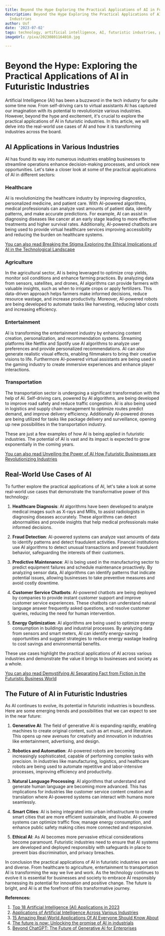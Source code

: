 ```yaml
---
title: Beyond the Hype Exploring the Practical Applications of AI in Futuristic Industries
description: Beyond the Hype Exploring the Practical Applications of AI in Futuristic
  Industries
author: Usf
date: '2023-07-02'
tags: technology, artificial intelligence, AI, futuristic industries, practical applications
imageUrl: /pixa/20230801164010.jpg

---
```

# Beyond the  Hype: Exploring the Practical Applications of  AI in Futuristic Industries

Artificial Intelligence (AI) has been a buzzword in the tech industry for  quite some time now. From self-driving cars to virtual assistants AI has captured  our imagination  with its potential to revolutionize various industries. However, beyond the hype and excitement, it's crucial to explore the  practical applications of AI in futuristic industries. In this article, we will delve into the  real-world use cases of AI and how it is transforming industries across  the  board.

## AI Applications in Various Industries

AI has found its way into numerous industries enabling businesses to streamline operations  enhance  decision-making processes, and unlock  new opportunities. Let's take a closer look at some of  the practical applications of AI in different sectors:

### Healthcare

AI is revolutionizing the healthcare industry by improving diagnostics, personalized medicine, and patient care. With AI-powered  algorithms,  medical professionals can analyze vast amounts of patient data, identify patterns,  and make  accurate predictions. For example,  AI can assist in  diagnosing diseases like cancer at an early stage leading to more effective treatments and higher survival rates. Additionally, AI-powered chatbots are being used  to provide virtual healthcare services improving accessibility  and reducing the burden on healthcare systems.

[You can also read Breaking the Stigma Exploring  the Ethical Implications of AI  in the Technological Landscape](Breaking%20the%20Stigma%20Exploring%20the%20Ethical%20Implications%20of%20AI%20in%20the%20Technological%20Landscape)


### Agriculture

In the agricultural sector, AI is being leveraged to optimize crop yields, monitor soil conditions and enhance farming practices. By analyzing data from sensors, satellites, and drones, AI algorithms can provide farmers with valuable insights, such as when to irrigate crops or apply fertilizers. This data-driven approach helps farmers  make  informed decisions, reduce resource wastage, and increase productivity. Moreover, AI-powered robots are being  developed to automate tasks  like harvesting, reducing labor  costs and increasing efficiency.

### Entertainment

AI is transforming the entertainment industry by enhancing content creation, personalization, and recommendation systems. Streaming platforms  like Netflix and Spotify use AI algorithms to analyze user preferences and provide personalized recommendations. AI can also generate realistic visual effects, enabling filmmakers to bring their creative visions to life. Furthermore AI-powered virtual assistants are being used in the gaming industry  to create immersive  experiences  and enhance player interactions.

### Transportation

The transportation sector  is undergoing  a significant transformation  with  the help of AI. Self-driving cars, powered by AI algorithms,  are  being developed to improve road safety and reduce traffic congestion. AI is also being used in logistics and supply chain management  to optimize routes predict  demand, and improve  delivery efficiency. Additionally AI-powered drones  are being utilized for tasks like package delivery and surveillance, opening up new possibilities in the transportation industry.

These  are  just a few examples  of how AI is being applied in futuristic industries. The potential of AI is vast and its impact is expected to grow exponentially in the coming years.

[You can  also read Unveiling the Power of  AI How Futuristic Businesses  are Revolutionizing Industries](Unveiling%20the%20Power%20of%20AI%20How%20Futuristic%20Businesses%20are%20Revolutionizing%20Industries)


## Real-World Use Cases of AI

To  further explore the practical  applications of AI, let's take a look at  some real-world use cases that demonstrate the transformative power of this technology:

1. **Healthcare Diagnosis**: AI algorithms have been developed to  analyze medical images such as X-rays and MRIs, to assist radiologists in diagnosing diseases accurately. These algorithms can detect abnormalities and provide insights that help medical  professionals make informed decisions.

2. **Fraud Detection**: AI-powered systems can analyze vast amounts of data to identify patterns and detect fraudulent  activities. Financial institutions use AI  algorithms to detect unusual transactions and prevent fraudulent behavior, safeguarding the interests of their customers.

3. **Predictive Maintenance**: AI is being used in  the  manufacturing  sector to predict equipment failures and schedule maintenance proactively. By analyzing sensor data, AI algorithms can identify patterns that indicate potential issues, allowing businesses to take preventive measures and avoid costly  downtime.

4. **Customer Service Chatbots**:  AI-powered chatbots are being deployed by companies to provide instant customer support and improve customer service experiences. These chatbots can understand natural language answer frequently asked questions, and resolve customer queries, reducing the  need for human intervention.

5. **Energy Optimization**: AI algorithms are being used to optimize energy consumption in buildings and industrial processes. By analyzing data  from sensors and smart meters, AI can identify energy-saving opportunities and suggest strategies  to reduce energy wastage leading to cost savings and environmental benefits.

These  use cases  highlight the practical applications of  AI across various industries and demonstrate the value it brings to businesses and society as a whole.

[You  can also read Demystifying AI  Separating Fact from Fiction in the Futuristic Business  World](Demystifying%20AI%20Separating%20Fact%20from%20Fiction%20in%20the%20Futuristic%20Business%20World)


## The Future of AI in Futuristic Industries

As AI continues to evolve, its potential in futuristic industries is boundless. Here are some emerging trends and possibilities that we can expect to  see in the near future:

1. **Generative AI**: The field  of generative  AI is expanding rapidly, enabling machines  to create original  content, such  as art music, and literature. This opens up new avenues for creativity and innovation in  industries like entertainment, advertising, and design.

2. **Robotics and Automation**: AI-powered robots are becoming increasingly sophisticated,  capable of performing complex tasks with precision. In industries like manufacturing, logistics, and  healthcare robots are being used to automate repetitive and labor-intensive processes, improving efficiency and  productivity.

3. **Natural Language  Processing**: AI algorithms that understand and generate human language are becoming more advanced. This has implications for industries  like  customer service  content creation and translation where AI-powered systems can interact with humans more  seamlessly.

4. **Smart Cities**: AI  is being integrated into urban infrastructure to create  smart  cities  that are more efficient sustainable, and livable. AI-powered systems can optimize  traffic flow, manage energy consumption, and enhance public safety making cities more connected and responsive.

5. **Ethical AI**: As AI becomes more pervasive ethical considerations become paramount.  Futuristic industries need to ensure that AI systems are developed and deployed  responsibly with safeguards in place  to prevent bias discrimination, and privacy breaches.

In  conclusion the practical applications of AI in  futuristic industries are vast and diverse. From  healthcare to agriculture, entertainment to transportation AI is transforming the way we live and work. As the  technology continues to  evolve  it is essential for  businesses  and society to embrace AI responsibly harnessing its potential for innovation and positive change. The future is bright, and AI is at the forefront of this transformative  journey.

**References:**

1. [Top 18 Artificial Intelligence (AI)  Applications in 2023](https://www.simplilearn.com/tutorials/artificial-intelligence-tutorial/artificial-intelligence-applications)
2. [Applications of Artificial Intelligence Across Various  Industries](https://www.forbes.com/sites/qai/2023/01/06/applications-of-artificial-intelligence/?sh=24a1e45d3be4)
3. [15 Amazing Real-World Applications Of AI  Everyone Should Know  About](https://www.forbes.com/sites/bernardmarr/2023/05/10/15-amazing-real-world-applications-of-ai-everyone-should-know-about/?sh=24abbc8485e8)
4.  [The future is now: Unlocking the promise of AI in industrials](https://www.mckinsey.com/industries/automotive-and-assembly/our-insights/the-future-is-now-unlocking-the-promise-of-ai-in-industrials)
5.  [Beyond ChatGPT: The Future of Generative AI for Enterprises](https://www.gartner.com/en/articles/beyond-chatgpt-the-future-of-generative-ai-for-enterprises)